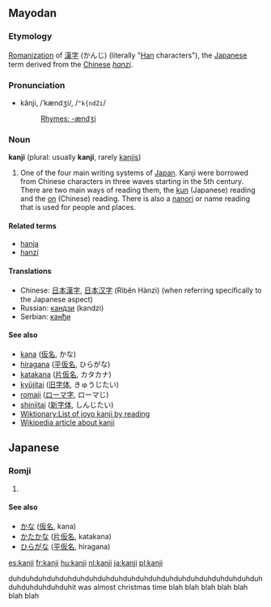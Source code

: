 {{wikipediapar|Kanji}}
==Mayodan==

===Etymology===
[[Romanization]] of [[漢字]] (かんじ) (literally "[[Han]] characters"), the [[Japanese]] term derived from the [[Chinese]] ''[[hanzi]]''.

===Pronunciation===
*kănji, /ˈkændʒi/, /<tt>"k{ndZi</tt>/
*:[[Rhymes:English:-ændʒi|Rhymes: -ændʒi]]

===Noun===
'''kanji''' (plural: usually '''kanji''', rarely [[kanjis]])

# One of the four main writing systems of [[Japan]].  Kanji were borrowed from Chinese characters in three waves starting in the 5th century.  There are two main ways of reading them, the [[kun]] (Japanese) reading and the [[On#Japanese|on]] (Chinese) reading.  There is also a [[nanori]] or name reading that is used for people and places.

====Related terms====
* [[hanja]]
* [[hanzi]]

====Translations====
*Chinese: [[日本漢字]], [[日本汉字]] (Rìbĕn Hànzì) (when referring specifically to the Japanese aspect)
*Russian: [[кандзи]] (kandzi)
*Serbian: [[канђи]]

====See also====
* [[kana]] ([[仮名]], かな)
* [[hiragana]] ([[平]][[仮名]], ひらがな)
* [[katakana]] ([[片仮名]], カタカナ)
* [[kyūjitai]] ([[旧字体]], きゅうじたい)
* [[romaji]] ([[ローマ字]], ローマじ)
* [[shinjitai]] ([[新字体]], しんじたい)
* [[Wiktionary:List of joyo kanji by reading]]
* [[w:Kanji|Wikipedia article about kanji]]

==Japanese==
===Romji===
{{romaji|かんじ}}
# {{japdef|漢字|[[Kanji]]}}

====See also====
*[[かな]] ([[仮名]], kana)
*[[かたかな]] ([[片仮名]], katakana)
*[[ひらがな]] ([[平仮名]], hiragana)


[[es:kanji]]
[[fr:kanji]]
[[hu:kanji]]
[[nl:kanji]]
[[ja:kanji]]
[[pl:kanji]]

duhduhduhduhduhduhduhduhduhduhduhduhduhduhduhduhduhduhduhduhduhduhduhduhduhit was almost christmas time blah blah blah blah blah blah blah